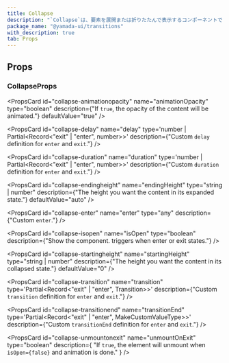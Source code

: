 ```yaml
---
title: Collapse
description: "`Collapse`は、要素を展開または折りたたんで表示するコンポーネントです。"
package_name: "@yamada-ui/transitions"
with_description: true
tab: Props
---
```


## Props

### CollapseProps

<PropsCard
  id="collapse-animationopacity"
  name="animationOpacity"
  type="boolean"
  description={"If `true`, the opacity of the content will be animated."}
  defaultValue="true"
/>

<PropsCard
  id="collapse-delay"
  name="delay"
  type='number | Partial<Record<"exit" | "enter", number>>'
  description={"Custom `delay` definition for `enter` and `exit`."}
/>

<PropsCard
  id="collapse-duration"
  name="duration"
  type='number | Partial<Record<"exit" | "enter", number>>'
  description={"Custom `duration` definition for `enter` and `exit`."}
/>

<PropsCard
  id="collapse-endingheight"
  name="endingHeight"
  type="string | number"
  description={"The height you want the content in its expanded state."}
  defaultValue="auto"
/>

<PropsCard
  id="collapse-enter"
  name="enter"
  type="any"
  description={"Custom `enter`."}
/>

<PropsCard
  id="collapse-isopen"
  name="isOpen"
  type="boolean"
  description={"Show the component. triggers when enter or exit states."}
/>

<PropsCard
  id="collapse-startingheight"
  name="startingHeight"
  type="string | number"
  description={"The height you want the content in its collapsed state."}
  defaultValue="0"
/>

<PropsCard
  id="collapse-transition"
  name="transition"
  type='Partial<Record<"exit" | "enter", Transition>>'
  description={"Custom `transition` definition for `enter` and `exit`."}
/>

<PropsCard
  id="collapse-transitionend"
  name="transitionEnd"
  type='Partial<Record<"exit" | "enter", MakeCustomValueType<TargetProperties>>>'
  description={"Custom `transitionEnd` definition for `enter` and `exit`."}
/>

<PropsCard
  id="collapse-unmountonexit"
  name="unmountOnExit"
  type="boolean"
  description={
    "If `true`, the element will unmount when `isOpen={false}` and animation is done."
  }
/>
